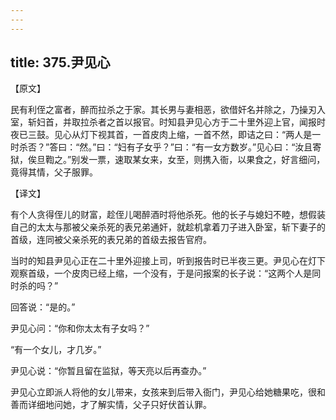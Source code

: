 ```yaml
---
---
---
```

title: 375.尹见心
---



【原文】

民有利侄之富者，醉而拉杀之于家。其长男与妻相恶，欲借奸名并除之，乃操刃入室，斩妇首，并取拉杀者之首以报官。时知县尹见心方于二十里外迎上官，闻报时夜已三鼓。见心从灯下视其首，一首皮肉上缩，一首不然，即诘之曰：“两人是一时杀否？”答曰：“然。”曰：“妇有子女乎？”曰：“有一女方数岁。”见心曰：“汝且寄狱，俟旦鞫之。”别发一票，速取某女来，女至，则携入衙，以果食之，好言细问，竟得其情，父子服罪。

【译文】

有个人贪得侄儿的财富，趁侄儿喝醉酒时将他杀死。他的长子与媳妇不睦，想假装自己的太太与那被父亲杀死的表兄弟通奸，就趁机拿着刀子进入卧室，斩下妻子的首级，连同被父亲杀死的表兄弟的首级去报告官府。

当时的知县尹见心正在二十里外迎接上司，听到报告时已半夜三更。尹见心在灯下观察首级，一个皮肉已经上缩，一个没有，于是问报案的长子说：“这两个人是同时杀的吗？”

回答说：“是的。”

尹见心问：“你和你太太有子女吗？”

“有一个女儿，才几岁。”

尹见心说：“你暂且留在监狱，等天亮以后再查办。”

尹见心立即派人将他的女儿带来，女孩来到后带入衙门，尹见心给她糖果吃，很和善而详细地问她，才了解实情，父子只好伏首认罪。